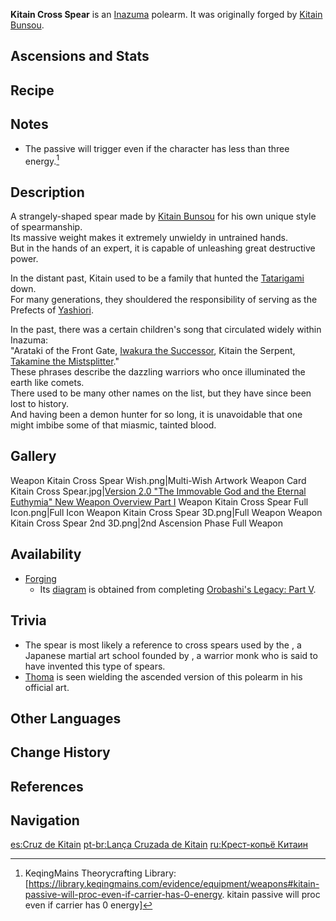{{Weapon Infobox
|id             = 13414
|image          = <gallery>
Weapon Kitain Cross Spear.png|Base
Weapon Kitain Cross Spear 2nd.png|2nd Ascension
</gallery>
|series         = Amethyst
|type           = Polearm
|releaseDate    = 2021-07-21
|rarity         = 4
|base_atk       = 44
|2nd_stat_type  = Elemental Mastery
|2nd_stat       = 24
|obtain         = Forging
|diagram        = [[Orobashi's Legacy]] Quest Series
|passive        = Samurai Conduct
|effect         = Increases Elemental Skill DMG by (var1)%. After Elemental Skill hits an opponent, the character loses 3 Energy but regenerates (var2) Energy every 2s for the next 6s. This effect can occur once every 10s. Can be triggered even when the character is not on the field.
|eff_rank1_var1 = 6
|eff_rank2_var1 = 7.5
|eff_rank3_var1 = 9
|eff_rank4_var1 = 10.5
|eff_rank5_var1 = 12
|eff_rank1_var2 = 3
|eff_rank2_var2 = 3.5
|eff_rank3_var2 = 4
|eff_rank4_var2 = 4.5
|eff_rank5_var2 = 5
|eff_att1       = Energy Generation
}}
{{Description|A special lance that was once used by a famed warrior who guarded the [[Tatarigami]] on [[Yashiori Island]].}}
'''Kitain Cross Spear'''{{Lang|ja=喜多院十文字槍}} is an [[Inazuma]] polearm. It was originally forged by [[Kitain Bunsou]].

==Ascensions and Stats==
{{Weapon Ascensions and Stats
|ascendMat1 = Mask of the Wicked Lieutenant
|ascendMat2 = Mask of the Tiger's Bite
|ascendMat3 = Mask of the One-Horned
|ascendMat4 = Mask of the Kijin
|bossMat1   = Chaos Gear
|bossMat2   = Chaos Axis
|bossMat3   = Chaos Oculus
|commonMat1 = Treasure Hoarder Insignia
|commonMat2 = Silver Raven Insignia
|commonMat3 = Golden Raven Insignia
}}

==Recipe==
{{Recipe
|type = Forging
|Northlander Polearm Billet = 1
|Amethyst Lump = 50
|White Iron Chunk = 50
|Mora = 500
|time = 10s
|sort = Northlander Polearm Billet,Amethyst Lump,White Iron Chunk,Mora
}}

==Notes==
* The passive will trigger even if the character has less than three energy.<ref>KeqingMains Theorycrafting Library: [https://library.keqingmains.com/evidence/equipment/weapons#kitain-passive-will-proc-even-if-carrier-has-0-energy. kitain passive will proc even if carrier has 0 energy]</ref>

==Description==
A strangely-shaped spear made by [[Kitain Bunsou]] for his own unique style of spearmanship.<br />
Its massive weight makes it extremely unwieldy in untrained hands.<br />
But in the hands of an expert, it is capable of unleashing great destructive power.

In the distant past, Kitain used to be a family that hunted the [[Tatarigami]] down.<br />
For many generations, they shouldered the responsibility of serving as the Prefects of [[Yashiori Island|Yashiori]].

In the past, there was a certain children's song that circulated widely within Inazuma:<br />
"Arataki of the Front Gate, [[Iwakura Doukei|Iwakura the Successor]], Kitain the Serpent, [[Takamine the Mistsplitter]]."<br />
These phrases describe the dazzling warriors who once illuminated the earth like comets.<br />
There used to be many other names on the list, but they have since been lost to history.<br />
And having been a demon hunter for so long, it is unavoidable that one might imbibe some of that miasmic, tainted blood.

==Gallery==
<gallery hideaddbutton="true" captionalign="center">
Weapon Kitain Cross Spear Wish.png|Multi-Wish Artwork
Weapon Card Kitain Cross Spear.jpg|[https://www.hoyolab.com/article/568805 Version 2.0 "The Immovable God and the Eternal Euthymia" New Weapon Overview Part I]
Weapon Kitain Cross Spear Full Icon.png|Full Icon
Weapon Kitain Cross Spear 3D.png|Full Weapon
Weapon Kitain Cross Spear 2nd 3D.png|2nd Ascension Phase Full Weapon
</gallery>

==Availability==
* [[Forging]]
** Its [[diagram]] is obtained from completing [[Orobashi's Legacy: Part V]].

==Trivia==
* The spear is most likely a reference to cross spears used by the {{w|Hōzōin-ryū|Houzouin-ryuu}}, a Japanese martial art school founded by {{w|Hōzōin In'ei|Houzouin In'ei}}, a warrior monk who is said to have invented this type of spears.
* [[Thoma]] is seen wielding the ascended version of this polearm in his official art.

==Other Languages==
{{Other Languages
|en      = Kitain Cross Spear
|zhs     = 喜多院十文字
|zhs_rm  = Xǐduōyuàn Shíwénzì
|zht     = 喜多院十文字
|zht_rm  = Xǐduōyuàn Shíwénzì
|zh_tl   = Kitain Cross-Shaped{{Sino|zh|ja}}
|ja      = 喜多院十文字槍
|ja_rm   = Kitain Juumonji Yari
|ja_tl   = Kitain Cross Spear
|ko      = 키타인 {{tt|십자창|十字槍}}
|ko_rm   = Kitain Sipjachang
|ko_tl   = Kitain Cross Spear
|es      = Cruz de Kitain
|es_tl   = Kitain Cross
|fr      = Lance en croix de Kitain
|fr_tl   = Kitain Cross Spear
|ru      = Крест-копьё Китаин
|ru_tl   = Kitain Cross Spear
|th      = Kitain Cross Spear
|vi      = Giáo Thập Tự Kitain
|vi_tl   = Kitain Cross Spear
|de      = Kitain-Kreuzlanze
|de_tl   = Kitain Cross Spear
|id      = Kitain Cross Spear
|pt      = Lança Cruzada de Kitain
|pt_tl   = Kitain Cross Spear
}}

==Change History==
{{Change History|2.0}}

==References==
{{Reflist}}

==Navigation==
{{Weapons by Series Navbox|series=Amethyst}}
{{Weapon Navbox|type=Polearms}}

[[es:Cruz de Kitain]]
[[pt-br:Lança Cruzada de Kitain]]
[[ru:Крест-копьё Китаин]]